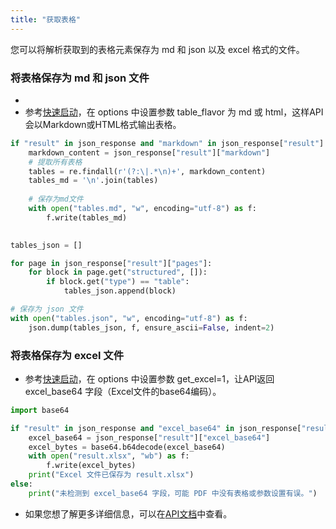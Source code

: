 ```yaml
---
title: "获取表格"
---
```


您可以将解析获取到的表格元素保存为 md 和 json 以及 excel 格式的文件。

### 将表格保存为 md 和 json 文件

- 
- 参考[快速启动](/xparse/parse-quickstart)，在 options 中设置参数 table_flavor 为 md 或 html，这样API会以Markdown或HTML格式输出表格。

```python
if "result" in json_response and "markdown" in json_response["result"]:
    markdown_content = json_response["result"]["markdown"]
    # 提取所有表格
    tables = re.findall(r'(?:\|.*\n)+', markdown_content)
    tables_md = '\n'.join(tables)
    
    # 保存为md文件
    with open("tables.md", "w", encoding="utf-8") as f:
        f.write(tables_md)

        
tables_json = []

for page in json_response["result"]["pages"]:
    for block in page.get("structured", []):
        if block.get("type") == "table":
            tables_json.append(block)

# 保存为 json 文件
with open("tables.json", "w", encoding="utf-8") as f:
    json.dump(tables_json, f, ensure_ascii=False, indent=2)   
```

### 将表格保存为 excel 文件

- 参考[快速启动](/xparse/parse-quickstart)，在 options 中设置参数 get_excel=1，让API返回 excel_base64 字段（Excel文件的base64编码）。

```python
import base64

if "result" in json_response and "excel_base64" in json_response["result"]:
    excel_base64 = json_response["result"]["excel_base64"]
    excel_bytes = base64.b64decode(excel_base64)
    with open("result.xlsx", "wb") as f:
        f.write(excel_bytes)
    print("Excel 文件已保存为 result.xlsx")
else:
    print("未检测到 excel_base64 字段，可能 PDF 中没有表格或参数设置有误。")
```

- 如果您想了解更多详细信息，可以在[API文档](/api-reference/endpoint/parse)中查看。